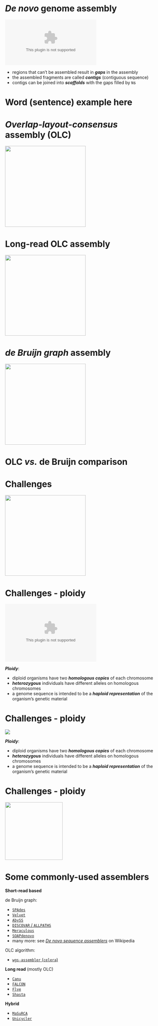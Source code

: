 # *De novo* genome assembly

![](fig/contigs.eps)

\vspace{2ex}

- regions that can't be assembled result in ***gaps*** in the assembly
- the assembled fragments are called ***contigs*** (contiguous sequence)
- contigs can be joined into ***scaffolds*** with the gaps filled by `N`s

::: {.not-in-format .markdown}
\note{\tiny\begin{itemize}
\item i said on the previous slide that there was a section of the genome that didn't have sufficient coverage to generate one long sequence
\item the assembly algorithm will typically insert a gap at that location, which means that the genome will be broken into multiple fragments
\item so this genome assembly has been assembled into three fragments, which we call contigs, short for contiguous sequences
\item again, in a real assembly, the contigs won't be colour coded, so we won't necessarily be able to tell what the correct order of the contigs are
\item but we can use another approach called scaffolding to join the contigs together in the correct order, and sometimes fill in the gaps with sequence
\item depending on the scaffolding approach we use, we might not know the size of the gap or the sequence in the gap, so the contigs would just be separated in the assembly by an arbitrary number of Ns, representing unknown bases
\item in the next video i'll also talk about why we get gaps in the assembly in a bit more detail
\item it's usually caused by features of the genome like repetitive elements or heterozygous regions, and it's not actually unexpected that assembly software can't resolve those regions
\end{itemize}
}
:::

# Word (sentence) example here

# ***Overlap-layout-consensus*** assembly (OLC)

![](img/12575_2009_Article_9004_Fig2_HTML.jpg){height=70mm}

\source{
     \href{https://doi.org/10.1007/s12575-009-9004-1}{Commins \emph{et al}., 2009}
}

::: {.not-in-format .markdown}
\note{\tiny\begin{itemize}
\item broadly two types of algorithms used by assembly software
\item the first is an overlap-layout-consensus assembler
\item remember what we've done here is randomly fragmented the genome into millions of pieces and sequenced the pieces, and now we are trying to assemble the pieces back together to reconstruct the original sequence
\item and we don't know the order of these sequenced fragments in the original genome, we only know their sequences
\item we need to figure out what their ordering was and use that to work out what the original sequence was
\item one way to figure out the order of the reads is to look for reads that overlap with one another
\item if two reads are very similar to each other and have a large overlap, there's a good chance that they came from an overlapping position in the genome
\item in this pair of reads, you can see there is an overlap
\item we can express this by saying that the suffix of this read overlaps with the prefix of this read
\item and since we think that means they came from the same part of the genome, we know we can merge these two reads to create a slightly longer continuous read
\item what an OLC algorithm does is computes an all-vs-all comparison of the sequencing reads, and represents that as an overlap graph
\item in the graph, each node is a sequencing read, and the directed edges indicate that the suffix of the first read overlaps with the prefix of the next read
\item that happens for every pair of reads in the dataset until we have a huge graph representing which reads overlap with each other
\item this is typically a large, messy graph, much more complicated than what you see here
\item the next step in the algorithm is to bundle stretches of the graph into contigs
\item the algorithm then tries to simplify the graph by removing paths that are completely contained within other paths, because that doesn't add any information to the assembly
\item so for examle the path from this read to this read is redundant with the path from this read to this read to this read, so that would be removed because it doesn't add any information to the graph
\item this process happens a few times until there is a simpler graph structure with linear chains of nodes that can just be merged together into contigs
\item once we have a layout from the graph, the consensus step simply takes the original reads, which may contain errors, and aligns them to the contig, and takes the most frequently observed base of (or consensus) at each base on the contig
\end{itemize}
}
:::

# Long-read OLC assembly

![](img/41592_2013_Article_BFnmeth2474_Fig1_HTML.jpg){height=70mm}

\source{
     \href{https://doi.org/10.1038/nmeth.2474}{Chin \emph{et al}., 2013}
}

::: {.not-in-format .markdown}
\note{\tiny\begin{itemize}
\item these OLC algorithms were initially developed for use with Sanger sequencing, and that combination of sequencing tech and assembly algorithm is what was used to generate the initial assembly of the human genome
\item it turns out that these algorithms are really useful for third-generation or long-read sequencing
\item for long-read assembly, this pipeline of building an overlap graph, bundling stretches of the graph into contigs and picking the most likely consensus sequence for each contig is still used
\end{itemize}
}
:::

# ***de Bruijn graph*** assembly

![](img/gks678f2.jpg){height=70mm}

\source{
     \href{https://dx.doi.org/10.1093/nar/gks678}{Namiki \emph{et al}., 2012}
}

::: {.not-in-format .markdown}
\note{\tiny\begin{itemize}
\item the huge growth in the use of illumina sequencing meant that it was common to generate billions and billions of very short sequences as data for genome assembly, and OLC algorithms just couldn't cope with that amount of data
\item OLC algorithms become unusably slow with large numbers of small reads because of the all-vs-all comparison they use to find overlaps
\item so if you have the 200 million reads i mentioned in the earlier video for 30x coverage of a 1 Gb genome, you have to calculate pairwise overlaps for four time ten to the power of 16 pairs of reads, so you can see how it becomes impractical to screen all the pairs
\item the key innovation that allowed genome assembly to work at all with short read sequencing is to split the reads into these shorter sub-sequences called k-mers
\item and this is the approach used by de bruijn assemblers
\item in this toy example we have 6-base reads, and we've split them into k-mers of length 4
\item if you set k to 4 then k-mer become 4-mer
\item these 8 kmers are all of the 4-base substrings of the three 6-base reads over here
\item once we have those k-mers, the algorithm uses something called a de bruijn graph to do the assembly
\item this de bruijn graph is constructed from sequences k-1
\item we are going to put each unique sequence of length three as a node in our graph
\item and then we will link nodes with in edge, if they are adjacent in our original kmer set
\item this seems a bit strange because we are taking our short reads and breaking them up into even shorter sequences, but these k-mers of uniform length are much more efficient to deal with computationally
\item and the structure of the genome is much more compact in this representation, because the repetitive sequences like this TGC kmer only need to be represented once in the graph, unlike for an overlap graph
\item back to the graph, once it's constructed the algorithm will clean it by removing paths that lead to dead ends
\item then the assembler will try to find a path through the graph where it visits each node at least once
\item if you sit and stare at this graph you can see that you can get back to this target sequence if you take this path through the graph shown by the red arrow
\item we can also use the k-mer profiles to spot reads that have errors in them, because erroneous k-mers will be rare in the whole dataset
\item so that allows us to spot kmers with errors, and just dump them from the kmer table
\item 
\end{itemize}
}
:::

# OLC *vs.* de Bruijn comparison


# Challenges

![](img/41576_2015_Article_BFnrg3933_Fig1_HTML.jpg){height=70mm}

\source{
     \href{https://doi.org/10.1038/nrg3933}{Chaisson \emph{et al}., 2015}
}

::: {.not-in-format .markdown}
\note{\tiny\begin{itemize}
\item if the algorithm reaches a structure in its assembly graph that it can't resolve, such as a path that just keeps going around in loops, it breaks the assembly into separate contigs at that point
\item this property of assembly algorithms is a feature not a bug, because it means the data is not sufficient to solve the assembly of that region, and we would rather have a gap in the assembly than a false join
\item what are some of the properties of a genome that can cause issues with assembly
\item this first example shows a situation where part of the genome simply doesn't have enough sequencing coverage
\item this could happen because the original material had to be amplified by PCR and that happened unevenly, or because of other biases in the sequencing process
\item this example show duplicated segments of similar sequence (shown in red) at different parts of the genome
\item in this situation you might see read overlaps like this, where they all overlap at the red region but not in the flanking region, so it's impossible to resolve a path through this structure
\item another issue is long arrays of repetitive sequence, like you would see in telomeres or centromeres
\item so that's shown here by these reads piling up, indicating that we can't work out the true size of the repeat
\item and there are some genomic structures that can cause issues with the sequencing process itself like repeat structures that can't be amplified by pcr or can't be read accurately by nanopore sequencing
\item hopefully what you can see is that these two situations can be resolved by generating longer sequencing reads that span these structures, and that's why there's been a big push to increase the length, throughput and accuracy of long read sequencing
\end{itemize}
}
:::

# Challenges - ploidy

\begincols[c]
\begincol{0.4\textwidth}

![](img/ploidy.eps){height=50mm}

\endcol
\begincol{0.6\textwidth}

***Ploidy***:

- diploid organisms have two ***homologous copies*** of each chromosome
- ***heterozygous*** individuals have different alleles on homologous chromosomes
- a genome sequence is intended to be a ***haploid representation*** of the organism's genetic material

\endcol
\endcols

\sourceleft{
     \href{https://commons.wikimedia.org/wiki/File:Haploid,_diploid_,triploid_and_tetraploid.svg}{Ehamberg via Wikimedia Commons}
}

::: {.not-in-format .markdown}
\note{\tiny\begin{itemize}
\item now that we've looked at what a genome sequence is and why we might want one, and got a handle on some of the concepts of genome assembly, it's time to take a brief look at how genome assembly software works
\item first we need to be a bit more precise about what we mean by a genome sequence
\item in the case of prokaryotes, assembling the chromosomal genome is relatively straightforward, because they only have one copy of the chromosome in every cell
\item eukaryotes, on the other hand, can have from one to several copies each chromosome in the nucleus of their cells
\item a diploid organism has two homologous copies of each chromosome in its cells, usually one copy from each of the male and female parents
\item most mammals are diploids, but plants can have a wide range of ploidy, up to something like 16-ploid
\end{itemize}
}
:::

# Challenges - ploidy

\begincols[c]
\begincol{0.4\textwidth}

![](img/Heterozygous.jpg){height=70mm,width=0.4\textwidth}

\endcol
\begincol{0.6\textwidth}

***Ploidy***:

- diploid organisms have two ***homologous copies*** of each chromosome
- ***heterozygous*** individuals have different alleles on homologous chromosomes
- a genome sequence is intended to be a ***haploid representation*** of the organism's genetic material

\endcol
\endcols

\sourceleft{
     \href{https://commons.wikimedia.org/wiki/File:Heterozygous.jpg}{Darryl Leja via Wikimedia Commons}
}

::: {.not-in-format .markdown}
\note{\tiny\begin{itemize}
\item this is a closer view of the homologous copies of a single chromosome in a diploid organism
\item if you consider a single locus, shown here as a B
\item and there are two alleles at this locus, either a big B or a small b
\item an individual could be either homozygous at that locus, with two copies of the same allele (either big b or small b), or heterozygous, meaning that one of the individual's copies of the chromosome has a big B allele, and the other has a small b allele
\item when we generate our sequencing data for genome assembly, if we sequence a heterozygous individual, how are we going to represent this in the genome sequence?
\item actually, a standard genome sequence is meant to be haploid representation of the organism's genetic material
\item that's the slighly more precise definition of a genome that we need to keep in mind when we're looking at assembly algorithms
\item what that means is that that only one of these alleles will be represented in the genome sequence
\item the assembly software needs to make a choice of which allele will be in the sequence, and it's usually fairly random and just based on which allele has a higher depth of coverage
\end{itemize}
}
:::

# Challenges - ploidy

![](img/bubble.png){height=50mm}

\source{
     \href{https://doi.org/10.1371/journal.pone.0060058}{Leggett \emph{et al}., 2013}
}

::: {.not-in-format .markdown}
\note{\tiny\begin{itemize}
\item this is a closer look at how heterozygosity can cause issues for genome assembly
\item the top half of the diagram shows what the graph looks like in a homozygous individual
\item the bottom half shows a heterozygous individual with a single nucleotide polymorphism at this site here
\item this structure where the graph branches and then reconnects is called a bubble
\item in this case it's not an issue because we have sequencing reads that span both sides of the bubble and link it to the surrounding sequence, so the algorithm can see that this is a heterozygous site and pop the bubble
\item if that bubble is so large that reads can't unambiguously link both sides of the bubble with the sequence on either side
\item meaning it has reads that go from this side of the bubble, via this sequence to this side of the bubble, and reads that go via this side of the bubble
\item a gap will be inserted
\item so if you are dealing with an organism that is particularly heterozygous this can be very painful for short read assemblies, but you can see how this is another reason why long reads have an advantage for heterozygous genomes, because they can span these regions of heterozygosity
\item another factor to consider here is ploidy
\item it's probably obvious how complicated this becomes once you start needing to consider variation at polymorphic sites in individuals that are tetraploid, hexaploid and so on
\item assembling polyploid genomes is one outstanding challenges in the field of genome assembly
\end{itemize}
}
:::

# Some commonly-used assemblers

\begincols[t]
\begincol{0.5\textwidth}

**Short-read based**

\vspace{1ex}

de Bruijn graph:

- [`SPAdes`](http://cab.spbu.ru/software/spades/)
- [`Velvet`](https://www.ebi.ac.uk/~zerbino/velvet/)
- [`AbySS`](https://github.com/bcgsc/abyss)
- [`DISCOVAR` / `ALLPATHS`](https://software.broadinstitute.org/software/discovar/blog/)
- [`Meraculous`](https://jgi.doe.gov/data-and-tools/meraculous/)
- [`SOAPdenovo`](https://github.com/aquaskyline/SOAPdenovo2)
- many more: see [*De novo sequence assemblers*](https://en.wikipedia.org/wiki/De_novo_sequence_assemblers#Commonly_used_programs) on Wikipedia

\vspace{1ex}

OLC algorithm:

- [`wgs-assembler` (`celera`)](http://wgs-assembler.sourceforge.net)

\endcol
\begincol{0.5\textwidth}

**Long read** (mostly OLC)

\vspace{1ex}

- [`Canu`](https://github.com/marbl/canu)
- [`FALCON`](https://github.com/PacificBiosciences/pb-assembly)
- [`Flye`](https://github.com/fenderglass/Flye/)
- [`Shasta`](https://github.com/chanzuckerberg/shasta)

\vspace{2ex}

**Hybrid**

\vspace{1ex}

- [`MaSuRCA`](https://github.com/alekseyzimin/masurca)
- [`Unicycler`](https://github.com/rrwick/Unicycler)

\endcol
\endcols

::: {.not-in-format .markdown}
\note{\tiny\begin{itemize}
\item at last we can talk about some of the software we can use to actually do assemblies
\item there is a lot of assembly software out there, and some works better that others
\item unfortunately it's not always possible to know in advance which assembler will work on your dataset, so it's pretty common practice just to throw a bunch of assemblers and your data and see which works, and i've talked about some of the metrics you can use to decide which assembly is your favourite in a previos video
\item i've split these up into short and long read assemblers
\item almost all of the short read assemblers use the de bruijn approach
\item spades is a very popular assembler and it's one of the ones you'd probably try first if you were doing a short read assembly
\item velvet and abyss are a bit old now, but they worked for small assemblies like prokaryotic genomes
\item meraculous and discovar have both been abandoned but they rate a mention because they both explicitly handle heterozygous assemblies
\item SOAP is popular because it's easy to run but it has problems with mis-joins
\item and there's a whole bunch more which you can look up on wikipedia if you're interested
\item even though the original celera assembler is out there on its own as the only short-read assembler to use an OLC approach, it rates a mention because it was used for the HGP and the drosophila genome (off sanger data)
\item the long read assemblers are all OLC-based
\item Canu is one of the most popular, its code is actually based on the celera assembler but updated for the error modes in pacbio and oxford nanopore sequencing
\item FALCON is a pacbio specific assembler that is designed to handle heterozygosity in long read assemblies
\item flye is a very popular assembler because it's very fast
\item it uses an initial OLC step and then represents the repeat structures in the contigs as a graph, and uses the long read mappings across the graph to resolve repeats
\item shasta is a nanopore-specific assembler that seems to be targetted at assembling human genomes
\item there are also a couple of hybrid assemblers that combine long reads and short reads in the assembly process
\item there are also a couple of hybrid assembler available
\item masurca uses OLC for the long reads and de bruijn for the short reads and combines the assemblies
\item unicycler is specifically for hybrid assembly of circular sequences like bacterial chromosomes
\item the LR assemblers all use an all-v-all comparison for the raw reads (see https://doi.org/10.1038/s41587-020-00747-w)
\item hybrid spades uses the long reads for gap closing
\item also standalone programs for performing parts of the algorithm, e.g. minimap2 for detecting overlaps in long reads
\end{itemize}
}
:::
